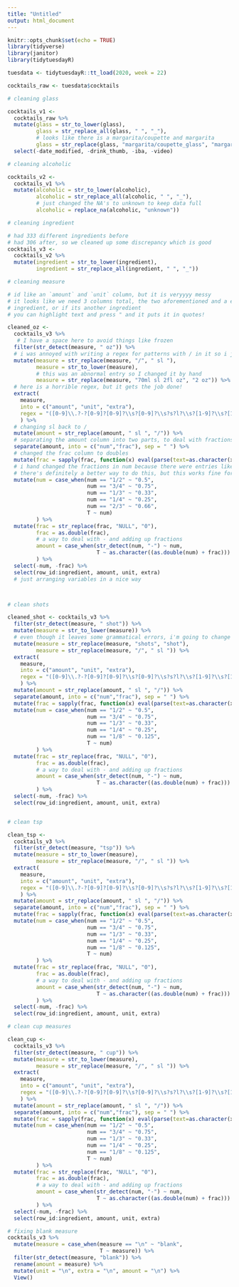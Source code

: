 ```yaml
---
title: "Untitled"
output: html_document
---
```


```r
knitr::opts_chunk$set(echo = TRUE)
library(tidyverse)
library(janitor)
library(tidytuesdayR)
```

```r
tuesdata <- tidytuesdayR::tt_load(2020, week = 22)

cocktails_raw <- tuesdata$cocktails
```

```r
# cleaning glass

cocktails_v1 <- 
  cocktails_raw %>%
  mutate(glass = str_to_lower(glass),
         glass = str_replace_all(glass, " ", "_"),
         # looks like there is a margarita/coupette and margarita
         glass = str_replace(glass, "margarita/coupette_glass", "margarita_glass")) %>%
  select(-date_modified, -drink_thumb, -iba, -video)

# cleaning alcoholic

cocktails_v2 <-
  cocktails_v1 %>% 
  mutate(alcoholic = str_to_lower(alcoholic),
         alcoholic = str_replace_all(alcoholic, " ", "_"),
         # just changed the NA's to unknown to keep data full
         alcoholic = replace_na(alcoholic, "unknown"))

# cleaning ingredient

# had 333 different ingredients before
# had 306 after, so we cleaned up some discrepancy which is good
cocktails_v3 <-
  cocktails_v2 %>%
  mutate(ingredient = str_to_lower(ingredient),
         ingredient = str_replace_all(ingredient, " ", "_")) 

# cleaning measure

# id like an `amount` and `unit` column, but it is veryyyy messy
# it looks like we need 3 columns total, the two aforementioned and a either `TRUE` to indicate original
# ingredient, or if its another ingredient
# you can highlight text and press " and it puts it in quotes!

cleaned_oz <-
  cocktails_v3 %>%
   # I have a space here to avoid things like frozen
  filter(str_detect(measure, " oz")) %>% 
  # i was annoyed with writing a regex for patterns with / in it so i just replaced all / with sl
  mutate(measure = str_replace(measure, "/", " sl "),
         measure = str_to_lower(measure),
         # this was an abnormal entry so I changed it by hand
         measure = str_replace(measure, "70ml sl 2fl oz", "2 oz")) %>%
  # here is a horrible regex, but it gets the job done!
  extract(
    measure,
    into = c("amount", "unit", "extra"),
    regex = "([0-9]\\.?-?[0-9]?[0-9]?\\s?[0-9]?\\s?s?l?\\s?[1-9]?\\s?[1-9]?[0-9]?)(oz)(\\s[a-z].*)?"
    ) %>%
  # changing sl back to /
  mutate(amount = str_replace(amount, " sl ", "/")) %>% 
  # separating the amount column into two parts, to deal with fractions individually
  separate(amount, into = c("num","frac"), sep = " ") %>%
  # changed the frac column to doubles 
  mutate(frac = sapply(frac, function(x) eval(parse(text=as.character(x))))) %>%
  # i hand changed the fractions in num because there were entries like 2-3 
  # there's definitely a better way to do this, but this works fine for this small exercise
  mutate(num = case_when(num == "1/2" ~ "0.5",
                         num == "3/4" ~ "0.75",
                         num == "1/3" ~ "0.33",
                         num == "1/4" ~ "0.25",
                         num == "2/3" ~ "0.66",
                         T ~ num)
         ) %>%
  mutate(frac = str_replace(frac, "NULL", "0"),
         frac = as.double(frac),
         # a way to deal with - and adding up fractions
         amount = case_when(str_detect(num, "-") ~ num,
                            T ~ as.character((as.double(num) + frac)))
         ) %>% 
  select(-num, -frac) %>%
  select(row_id:ingredient, amount, unit, extra)  
  # just arranging variables in a nice way



# clean shots

cleaned_shot <- cocktails_v3 %>% 
  filter(str_detect(measure, " shot")) %>% 
  mutate(measure = str_to_lower(measure)) %>% 
  # even though it leaves some grammatical errors, i'm going to change all shots to shot for consistency
  mutate(measure = str_replace(measure, "shots", "shot"),
         measure = str_replace(measure, "/", " sl ")) %>% 
  extract(
    measure,
    into = c("amount", "unit", "extra"),
    regex = "([0-9]\\.?-?[0-9]?[0-9]?\\s?[0-9]?\\s?s?l?\\s?[1-9]?\\s?[1-9]?[0-9]?)(shot)(\\s[a-z].*)?"
    ) %>%
  mutate(amount = str_replace(amount, " sl ", "/")) %>% 
  separate(amount, into = c("num","frac"), sep = " ") %>%
  mutate(frac = sapply(frac, function(x) eval(parse(text=as.character(x))))) %>%
  mutate(num = case_when(num == "1/2" ~ "0.5",
                         num == "3/4" ~ "0.75",
                         num == "1/3" ~ "0.33",
                         num == "1/4" ~ "0.25",
                         num == "1/8" ~ "0.125",
                         T ~ num)
         ) %>%
  mutate(frac = str_replace(frac, "NULL", "0"),
         frac = as.double(frac),
         # a way to deal with - and adding up fractions
         amount = case_when(str_detect(num, "-") ~ num,
                            T ~ as.character((as.double(num) + frac)))
         ) %>% 
  select(-num, -frac) %>%
  select(row_id:ingredient, amount, unit, extra)


# clean tsp

clean_tsp <-
  cocktails_v3 %>% 
  filter(str_detect(measure, "tsp")) %>% 
  mutate(measure = str_to_lower(measure),
         measure = str_replace(measure, "/", " sl ")) %>%
  extract(
    measure,
    into = c("amount", "unit", "extra"),
    regex = "([0-9]\\.?-?[0-9]?[0-9]?\\s?[0-9]?\\s?s?l?\\s?[1-9]?\\s?[1-9]?[0-9]?)(tsp)(\\s[a-z].*)?"
    ) %>%
  mutate(amount = str_replace(amount, " sl ", "/")) %>% 
  separate(amount, into = c("num","frac"), sep = " ") %>%
  mutate(frac = sapply(frac, function(x) eval(parse(text=as.character(x))))) %>% 
  mutate(num = case_when(num == "1/2" ~ "0.5",
                         num == "3/4" ~ "0.75",
                         num == "1/3" ~ "0.33",
                         num == "1/4" ~ "0.25",
                         num == "1/8" ~ "0.125",
                         T ~ num)
         ) %>%
  mutate(frac = str_replace(frac, "NULL", "0"),
         frac = as.double(frac),
         # a way to deal with - and adding up fractions
         amount = case_when(str_detect(num, "-") ~ num,
                            T ~ as.character((as.double(num) + frac)))
         ) %>% 
  select(-num, -frac) %>%
  select(row_id:ingredient, amount, unit, extra) 

# clean cup measures

clean_cup <-
  cocktails_v3 %>% 
  filter(str_detect(measure, " cup")) %>%
  mutate(measure = str_to_lower(measure),
         measure = str_replace(measure, "/", " sl ")) %>%
  extract(
    measure,
    into = c("amount", "unit", "extra"),
    regex = "([0-9]\\.?-?[0-9]?[0-9]?\\s?[0-9]?\\s?s?l?\\s?[1-9]?\\s?[1-9]?[0-9]?)(cup)(\\s[a-z].*)?"
    ) %>%
  mutate(amount = str_replace(amount, " sl ", "/")) %>% 
  separate(amount, into = c("num","frac"), sep = " ") %>%
  mutate(frac = sapply(frac, function(x) eval(parse(text=as.character(x))))) %>% 
  mutate(num = case_when(num == "1/2" ~ "0.5",
                         num == "3/4" ~ "0.75",
                         num == "1/3" ~ "0.33",
                         num == "1/4" ~ "0.25",
                         num == "1/8" ~ "0.125",
                         T ~ num)
         ) %>%
  mutate(frac = str_replace(frac, "NULL", "0"),
         frac = as.double(frac),
         # a way to deal with - and adding up fractions
         amount = case_when(str_detect(num, "-") ~ num,
                            T ~ as.character((as.double(num) + frac)))
         ) %>% 
  select(-num, -frac) %>%
  select(row_id:ingredient, amount, unit, extra)

# fixing blank measure
cocktails_v3 %>%
  mutate(measure = case_when(measure == "\n" ~ "blank",
                             T ~ measure)) %>% 
  filter(str_detect(measure, "blank")) %>% 
  rename(amount = measure) %>% 
  mutate(unit = "\n", extra = "\n", amount = "\n") %>% 
  View()
  
                                       
```

